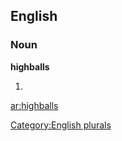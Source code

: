 ==English==

===Noun===
'''highballs'''

# {{plural of|[[highball]]}}

[[Category:English plurals]]

[[ar:highballs]]